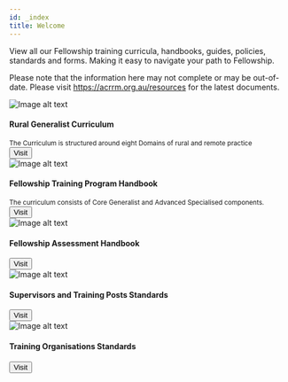 ---
id: _index
title: Welcome
---

View all our Fellowship training curricula, handbooks, guides, policies, standards and forms. Making it easy to navigate your path to Fellowship.

Please note that the information here may not complete or may be out-of-date. Please visit https://acrrm.org.au/resources for the latest documents.

<div class="card-demo-container">
  <div class="row">
    <div class="col col--4">
      <div class="card-demo">
        <div class="card">
          <div class="card__image">
            <img
              src="/frontpages/rural-generalist.png"
              alt="Image alt text"
              title="Logo Title Text 1"
            />
          </div>
          <div class="card__body">
            <h4>Rural Generalist Curriculum</h4>
            <small>
              The Curriculum is structured around eight Domains of rural and
              remote practice
            </small>
          </div>
          <div class="card__footer">
            <a href="/rural-generalist/introduction">
              <button class="button button--primary button--block">
                Visit
              </button>
            </a>
          </div>
        </div>
      </div>
    </div>
    <div class="col col--4">
      <div class="card-demo">
        <div class="card">
          <div class="card__image">
            <img
              src="/frontpages/fellowship-handbook.png"
              alt="Image alt text"
              title="Logo Title Text 1"
            />
          </div>
          <div class="card__body">
            <h4>Fellowship Training Program Handbook</h4>
            <small>
              The curriculum consists of Core Generalist and Advanced
              Specialised components.
            </small>
          </div>
          <div class="card__footer">
            <a href="/fellowship-training/standards">
              <button
                class="button button--primary button--block"
                onclick="window.location.href='/fellowship-training/standards'"
                type="button"
              >
                Visit
              </button>
            </a>
          </div>
        </div>
      </div>
    </div>
    <div class="col col--4">
      <div class="card-demo">
        <div class="card">
          <div class="card__image">
            <img
              src="/frontpages/fellowship-assessment-handbook.png"
              alt="Image alt text"
              title="Logo Title Text 1"
            />
          </div>
          <div class="card__body">
            <h4>Fellowship Assessment Handbook</h4>
            <small></small>
          </div>
          <div class="card__footer">
            <a href="/fellowship-assessment/standards">
              <button
                class="button button--primary button--block"
                onclick="window.location.href='/fellowship-assessment/standards'"
                type="button"
              >
                Visit
              </button>
            </a>
          </div>
        </div>
      </div>
    </div>
  </div>
  <div class="row">
    <div class="col col--6">
      <div class="card-demo">
        <div class="card">
          <div class="card__image">
            <img
              src="/frontpages/supervisors-and-training-posts-standards.png"
              alt="Image alt text"
              title="Logo Title Text 1"
            />
          </div>
          <div class="card__body">
            <h4>Supervisors and Training Posts Standards</h4>
            <small></small>
          </div>
          <div class="card__footer">
            <a href="/supervisors-training-posts/standards">
              <button
                class="button button--primary button--block"
                onclick="window.location.href='/supervisors-training-posts/standards'"
                type="button"
              >
                Visit
              </button>
            </a>
          </div>
        </div>
      </div>
    </div>
    <div class="col col--6">
      <div class="card-demo">
        <div class="card">
          <div class="card__image">
            <img
              src="/frontpages/training-organisations-standards.png"
              alt="Image alt text"
              title="Logo Title Text 1"
            />
          </div>
          <div class="card__body">
            <h4>Training Organisations Standards</h4>
            <small></small>
          </div>
          <div class="card__footer">
            <a href="/training-org/standards">
              <button
                class="button button--primary button--block"
                onclick="window.location.href='/training-org/standards'"
                type="button"
              >
                Visit
              </button>
            </a>
          </div>
        </div>
      </div>
    </div>
  </div>
</div>

<!-- ## Todo
- [ ] [Fellowship Training Handbook](/)
- [ ] [Academic Post 2020 Guide]()
- [ ] [AGPT Eligibility Guidelines]()
- [ ] [Guide for Supervisors]()
- [ ] [Important Information for Limited Registration Doctors](/)
- [ ] [Information For Employers of IP Registrars](/)
- [ ] [Medicare Provider Number Application Guide](/)
- [ ] [Supervisors and Teaching Post Standards - AST](/)
- [ ] [Supervisors and Teaching Post Standards - PRRT](/)
- [ ] [Supervisors and Teaching Post Standards - Rural Generalist Term](/)
- [ ] [Training Organisation Standards](/) -->
